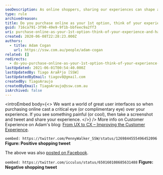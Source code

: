 ```yaml
---
seoDescription: As online shoppers, sharing our experiences can shape a world of great user interfaces and influence purchasing decisions.
type: rule
archivedreason:
title: Do you purchase online as your 1st option, think of your experience, and have a voice?
guid: 716ca791-3f90-49e9-9f1b-bbfeec9a2ff3
uri: purchase-online-as-your-1st-option-think-of-your-experience-and-have-a-voice
created: 2020-06-08T22:28:23.000Z
authors:
  - title: Adam Cogan
    url: https://ssw.com.au/people/adam-cogan
related: []
redirects:
  - do-you-purchase-online-as-your-1st-option-think-of-your-experience-and-have-a-voice
lastUpdated: 2021-06-01T00:54:40.000Z
lastUpdatedBy: Tiago AraÃºjo [SSW]
lastUpdatedByEmail: tiagov8@gmail.com
createdBy: TiagoAraujo
createdByEmail: TiagoAraujo@ssw.com.au
isArchived: false
---
```


<introEmbed
  body={<>
We want a world of great user interfaces so when purchasing online cast a critical eye (or complimentary eye) over your experience. If you see something painful (or cool), then take a screenshot and tweet and share your experience.
  </>}
/>
More info on Customer Experience on Adam's blog: [From UX to CX – Improving the Customer Experience](https://adamcogan.com/2017/11/08/from-ux-to-cx-improving-the-customer-experience/).

`oembed: https://twitter.com/PennyWalker_SSW/status/1269844555496452096`
**Figure: Positive shopping tweet**

The above was also [posted on Facebook](https://www.facebook.com/520570705/posts/10157004426655706/).

`oembed: https://twitter.com/icculus/status/650160108685631488`
**Figure: Negative shopping tweet**
